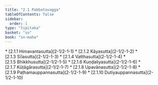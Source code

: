 ```yaml
---
title: "2.1 Pabbatavagga"
tableOfContents: false
sidebar:
  order: 1
type: "tipitaka"
basket: "su"
book: "sn-maha"
---
```



<DynamicBreadcrumb />



<TableOfContents book="sn-maha" section="2.1">
* [2.1.1 Himavantasutta](2-1/2-1-1)
* [2.1.2 Kāyasutta](2-1/2-1-2)
* [2.1.3 Sīlasutta](2-1/2-1-3)
* [2.1.4 Vatthasutta](2-1/2-1-4)
* [2.1.5 Bhikkhusutta](2-1/2-1-5)
* [2.1.6 Kuṇḍaliyasutta](2-1/2-1-6)
* [2.1.7 Kūṭāgārasutta](2-1/2-1-7)
* [2.1.8 Upavānasutta](2-1/2-1-8)
* [2.1.9 Paṭhamauppannasutta](2-1/2-1-9)
* [2.1.10 Dutiyauppannasutta](2-1/2-1-10)
</TableOfContents>
